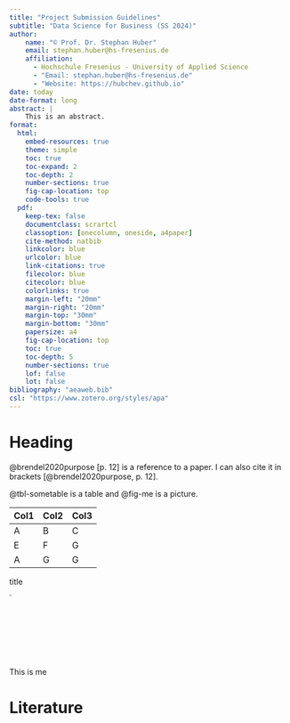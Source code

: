 ```yaml
---
title: "Project Submission Guidelines"
subtitle: "Data Science for Business (SS 2024)"
author: 
    name: "© Prof. Dr. Stephan Huber"
    email: stephan.huber@hs-fresenius.de
    affiliation: 
      - Hochschule Fresenius - University of Applied Science
      - "Email: stephan.huber@hs-fresenius.de"
      - "Website: https://hubchev.github.io"
date: today
date-format: long
abstract: |
    This is an abstract. 
format:
  html: 
    embed-resources: true
    theme: simple
    toc: true
    toc-expand: 2
    toc-depth: 2
    number-sections: true
    fig-cap-location: top
    code-tools: true
  pdf:
    keep-tex: false
    documentclass: scrartcl
    classoption: [onecolumn, oneside, a4paper]
    cite-method: natbib
    linkcolor: blue
    urlcolor: blue
    link-citations: true
    filecolor: blue
    citecolor: blue
    colorlinks: true
    margin-left: "20mm"
    margin-right: "20mm"
    margin-top: "30mm"
    margin-bottom: "30mm" 
    papersize: a4
    fig-cap-location: top
    toc: true
    toc-depth: 5
    number-sections: true
    lof: false
    lot: false
bibliography: "aeaweb.bib"
csl: "https://www.zotero.org/styles/apa"
---
```


\clearpage

# Heading {#sec-intro}

@brendel2020purpose[p. 12] is a reference to a paper. I can also cite it in brackets [@brendel2020purpose, p. 12].

@tbl-sometable is a table and @fig-me is a picture.

::: {#tbl-sometable}

| Col1 | Col2 | Col3 |
|------|------|------|
| A    | B    | C    |
| E    | F    | G    |
| A    | G    | G    |

title 
:::


::: {#fig-me}
![](Huber01_head_small_rev.png){width="3%"}





This is me

:::

# Literature

::: {#refs}
:::

